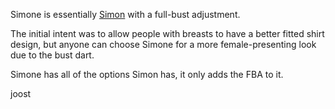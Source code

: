 Simone is essentially [Simon](/designs/simon) with a
full-bust adjustment.

The initial intent was to allow people with breasts to have a better fitted
shirt design, but anyone can choose Simone for a more female-presenting look
due to the bust dart.

Simone has all of the options Simon has, it only adds the FBA to it.

joost
